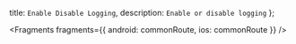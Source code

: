   title: `Enable Disable Logging`,
  description: `Enable or disable logging`
};


<Fragments
  fragments={{
    android: commonRoute,
    ios: commonRoute
  }}
/>
